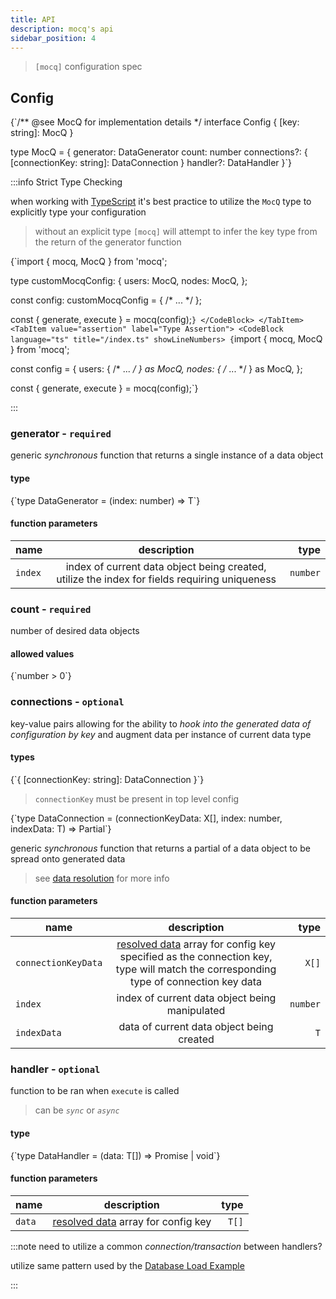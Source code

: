 ```yaml
---
title: API
description: mocq's api
sidebar_position: 4
---
```


> `[mocq]` configuration spec

## Config


<CodeBlock language="ts">
  {`/** @see MocQ for implementation details */
interface Config {
  [key: string]: MocQ<object>
}

type MocQ<T extends object> = {
  generator: DataGenerator<T>
  count: number
  connections?: {
    [connectionKey: string]: DataConnection<T>
  }
  handler?: DataHandler<T>
}`}
</CodeBlock>


:::info Strict Type Checking

when working with [TypeScript](https://www.typescriptlang.org/) it's best practice to utilize the `MocQ`
type to explicitly type your configuration
> without an explicit type `[mocq]` will attempt to infer the key type from the return of the generator function

<Tabs>
  <TabItem value="type" label="Create Custom Type" default>
    <CodeBlock language="ts"
      title="/index.ts"
      showLineNumbers>
      {`import { mocq, MocQ } from 'mocq';

type customMocqConfig: {
  users: MocQ<User>,
  nodes: MocQ<Node>,
};

const config: customMocqConfig = {
  /* ... */
};

const { generate, execute } = mocq(config);`}
    </CodeBlock>
  </TabItem>
  <TabItem value="assertion" label="Type Assertion">
    <CodeBlock language="ts"
      title="/index.ts"
      showLineNumbers>
      {`import { mocq, MocQ } from 'mocq';

const config = {
  users: {
    /* ... */
  } as MocQ<User>,
  nodes: {
    /* ... */
  } as MocQ<Node>,
};

const { generate, execute } = mocq(config);`}
    </CodeBlock>
  </TabItem>
</Tabs>

:::

### generator - `required`

generic _synchronous_ function that returns a single instance of a data object

#### type

<CodeBlock language="ts">
  {`type DataGenerator<T> = (index: number) => T`}
</CodeBlock>

#### function parameters

| name   |      description      |  type |
|----------|:-------------:|------:|
| `index` | index of current data object being created, utilize the index for fields requiring uniqueness | `number` |

### count - `required`

number of desired data objects

#### allowed values

<CodeBlock language="ts">
  {`number > 0`}
</CodeBlock>

### connections - `optional`

key-value pairs allowing for the ability to _hook into the generated data of configuration by key_ and augment data per instance of current data type

#### types

<CodeBlock language="ts">
{`{ 
  [connectionKey: string]: DataConnection<T>
}`}
</CodeBlock>

> `connectionKey` must be present in top level config

<CodeBlock language="ts">
{`type DataConnection<T> = (connectionKeyData: X[], index: number, indexData: T) => Partial<T>`}
</CodeBlock>

generic _synchronous_ function that returns a partial of a data object to be spread onto generated data

> see [data resolution](/docs/#data-resolution) for more info 

#### function parameters

| name   |      description      |  type |
|----------|:-------------:|------:|
| `connectionKeyData` | [resolved data](/docs/#data-resolution) array for config key specified as the connection key, type will match the corresponding type of connection key data | `X[]` |
| `index` | index of current data object being manipulated | `number` |
| `indexData` | data of current data object being created | `T` |

### handler - `optional`

function to be ran when `execute` is called

> can be _`sync`_ or _`async`_

#### type

<CodeBlock language="ts">
  {`type DataHandler<T> = (data: T[]) => Promise<void> | void`}
</CodeBlock>

#### function parameters

| name   |      description      |  type |
|----------|:-------------:|------:|
| `data` | [resolved data](/docs/#data-resolution) array for config key | `T[]` |

:::note need to utilize a common _connection/transaction_ between handlers?

utilize same pattern used by the [Database Load Example](/docs/examples/database-load#database-load-function)

:::